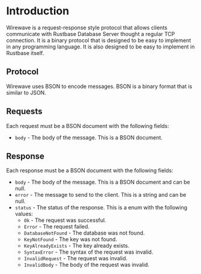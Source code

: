 # Introduction

Wirewave is a request-response style protocol that allows clients communicate with Rustbase Database Server thought a regular TCP connection.
It is a binary protocol that is designed to be easy to implement in any programming language. It is also designed to be easy to implement in Rustbase itself.

## Protocol

Wirewave uses BSON to encode messages. BSON is a binary format that is similar to JSON.

## Requests

Each request must be a BSON document with the following fields:

-   `body` - The body of the message. This is a BSON document.

## Response

Each response must be a BSON document with the following fields:

-   `body` - The body of the message. This is a BSON document and can be null.
-   `error` - The message to send to the client. This is a string and can be null.
-   `status` - The status of the response. This is a enum with the following values:
    -   `Ok` - The request was successful.
    -   `Error` - The request failed.
    -   `DatabaseNotFound` - The database was not found.
    -   `KeyNotFound` - The key was not found.
    -   `KeyAlreadyExists` - The key already exists.
    -   `SyntaxError` - The syntax of the request was invalid.
    -   `InvalidRequest` - The request was invalid.
    -   `InvalidBody` - The body of the request was invalid.

